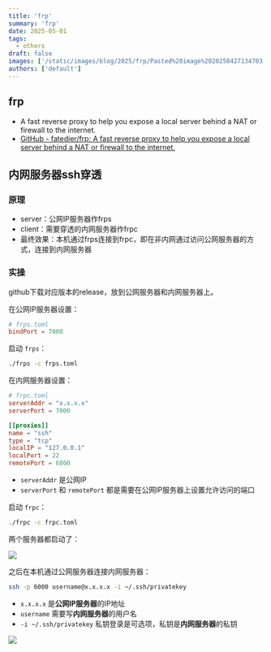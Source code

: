 ```yaml
---
title: 'frp'
summary: 'frp'
date: 2025-05-01
tags:
  - others
draft: false
images: ['/static/images/blog/2025/frp/Pasted%20image%2020250427134703.webp']
authors: ['default']
---
```


## frp

- A fast reverse proxy to help you expose a local server behind a NAT or firewall to the internet.
- [GitHub - fatedier/frp: A fast reverse proxy to help you expose a local server behind a NAT or firewall to the internet.](https://github.com/fatedier/frp)

## 内网服务器ssh穿透

### 原理

- server：公网IP服务器作frps
- client：需要穿透的内网服务器作frpc
- 最终效果：本机通过frps连接到frpc，即在非内网通过访问公网服务器的方式，连接到内网服务器

### 实操

github下载对应版本的release，放到公网服务器和内网服务器上。

在公网IP服务器设置：

```toml
# frps.toml
bindPort = 7000
```

启动 `frps`：

```bash
./frps -c frps.toml
```

在内网服务器设置：

```toml
# frpc.toml
serverAddr = "x.x.x.x"
serverPort = 7000

[[proxies]]
name = "ssh"
type = "tcp"
localIP = "127.0.0.1"
localPort = 22
remotePort = 6000
```

- `serverAddr` 是公网IP
- `serverPort` 和 `remotePort` 都是需要在公网IP服务器上设置允许访问的端口

启动 `frpc`：

```bash
./frpc -c frpc.toml
```

两个服务器都启动了：

![](/static/images/blog/2025/frp/Pasted%20image%2020250427135057.webp)

之后在本机通过公网服务器连接内网服务器：

```bash
ssh -p 6000 username@x.x.x.x -i ~/.ssh/privatekey
```

- `x.x.x.x` 是**公网IP服务器**的IP地址
- `username` 需要写**内网服务器**的用户名
- `-i ~/.ssh/privatekey` 私钥登录是可选项，私钥是**内网服务器**的私钥

![](/static/images/blog/2025/frp/Pasted%20image%2020250427134703.webp)
